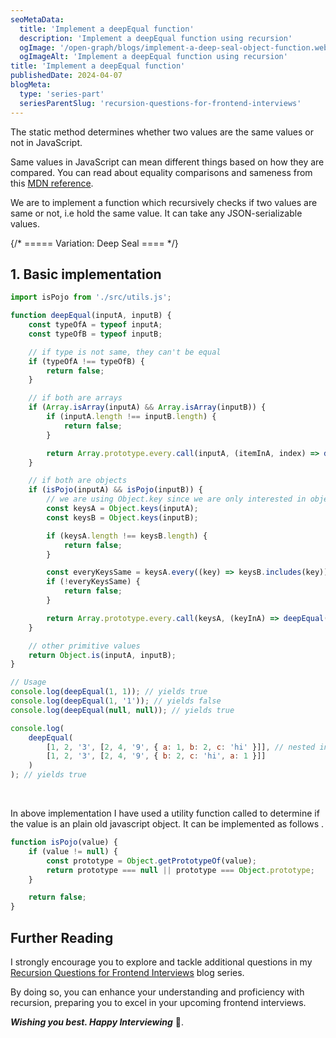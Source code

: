 ```yaml
---
seoMetaData:
  title: 'Implement a deepEqual function'
  description: 'Implement a deepEqual function using recursion'
  ogImage: '/open-graph/blogs/implement-a-deep-seal-object-function.webp'
  ogImageAlt: 'Implement a deepEqual function using recursion'
title: 'Implement a deepEqual function'
publishedDate: 2024-04-07
blogMeta:
  type: 'series-part'
  seriesParentSlug: 'recursion-questions-for-frontend-interviews'
---
```


The <InlineCode code="Object.is()" /> static method determines whether two values are the same values or not in JavaScript.

Same values in JavaScript can mean different things based on how they are compared. You can read about equality comparisons and sameness from this [MDN reference](https://developer.mozilla.org/en-US/docs/Web/JavaScript/Equality_comparisons_and_sameness#same-value_equality_using_object.is 'Visit MDN for Equality comparisons and sameness').

We are to implement a <InlineCode code="deepEqual" /> function which recursively checks if two values are same or not, i.e hold the same value. It can take any JSON-serializable values.

{/* ===== Variation: Deep Seal ==== */}

<section>

## 1. Basic implementation

```js title="./src/deepEqual.js"
import isPojo from './src/utils.js';

function deepEqual(inputA, inputB) {
	const typeOfA = typeof inputA;
	const typeOfB = typeof inputB;

	// if type is not same, they can't be equal
	if (typeOfA !== typeOfB) {
		return false;
	}

	// if both are arrays
	if (Array.isArray(inputA) && Array.isArray(inputB)) {
		if (inputA.length !== inputB.length) {
			return false;
		}

		return Array.prototype.every.call(inputA, (itemInA, index) => deepEqual(itemInA, inputB[index]));
	}

	// if both are objects
	if (isPojo(inputA) && isPojo(inputB)) {
		// we are using Object.key since we are only interested in objects own properties
		const keysA = Object.keys(inputA);
		const keysB = Object.keys(inputB);

		if (keysA.length !== keysB.length) {
			return false;
		}

		const everyKeysSame = keysA.every((key) => keysB.includes(key));
		if (!everyKeysSame) {
			return false;
		}

		return Array.prototype.every.call(keysA, (keyInA) => deepEqual(inputA[keyInA], inputB[keyInA]));
	}

	// other primitive values
	return Object.is(inputA, inputB);
}

// Usage
console.log(deepEqual(1, 1)); // yields true
console.log(deepEqual(1, '1')); // yields false
console.log(deepEqual(null, null)); // yields true

console.log(
	deepEqual(
		[1, 2, '3', [2, 4, '9', { a: 1, b: 2, c: 'hi' }]], // nested inputs
		[1, 2, '3', [2, 4, '9', { b: 2, c: 'hi', a: 1 }]]
	)
); // yields true
```

<br />

In above implementation I have used a utility function called <InlineCode code="isPojo()"/> to determine if the value is an plain old javascript object. It can be implemented as follows
.

```js title="./src/isPojo.js"
function isPojo(value) {
	if (value != null) {
		const prototype = Object.getPrototypeOf(value);
		return prototype === null || prototype === Object.prototype;
	}

	return false;
}
```

</section>

## Further Reading

I strongly encourage you to explore and tackle additional questions in my [Recursion Questions for Frontend Interviews](/blog/recursion-questions-for-frontend-interviews/ 'Find more question on recursion in the recursion questions for frontend interviews blog series') blog series.

By doing so, you can enhance your understanding and proficiency with recursion, preparing you to excel in your upcoming frontend interviews.

**_Wishing you best. Happy Interviewing_** 🫡.
